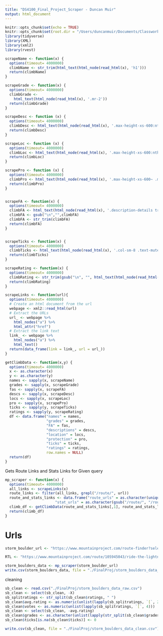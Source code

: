```yaml
---
title: "DS4100_Final_Project_Scraper - Duncan Muir"
output: html_document
---
```


```r
knitr::opts_chunk$set(echo = TRUE)
knitr::opts_chunk$set(root.dir = "/Users/duncanmuir/Documents/Classwork/S19/CS3200/FinalProj")
library(tidyverse)
library(XML)
library(xml2)
library(rvest)
```

```r
scrapeName <- function(x) {
  options(timeout= 4000000)
  climbName <- str_trim(html_text(html_node(read_html(x), 'h1')))
  return(climbName)
}

scrapeGrade <- function(x) {
  options(timeout= 4000000)
  climbGrade <-  
    html_text(html_node(read_html(x), '.mr-2'))
  return(climbGrade)
}

scrapeDesc <- function (x) {
  options(timeout= 4000000)
  climbDesc <- html_text(html_node(read_html(x), '.max-height-xs-600:nth-child(1) .fr-view'))
  return(climbDesc)
}

scrapeLoc <- function (x) {
  options(timeout= 4000000)
  climbLoc <- html_text(html_node(read_html(x), '.max-height-xs-600:nth-child(2) .fr-view'))
  return(climbLoc)
}

scrapePro <- function (x) {
  options(timeout= 4000000)
  climbPro <- html_text(html_node(read_html(x), '.max-height-xs-600~ .max-height-xs-600+ .max-height-xs-600 .fr-view'))
  return(climbPro)
}


scrapeFA <- function(x) {
  options(timeout= 4000000)
  climbFA <- html_text(html_node(read_html(x), '.description-details tr:nth-child(2) td+ td'))
  climbFA <- gsub("\n","",climbFA)
  climbFA <- str_trim(climbFA)
  return(climbFA)
}


scrapeTicks <- function(x) {
  options(timeout= 4000000)
  climbTicks <- html_text(html_node(read_html(x), '.col-sm-8 .text-muted'))
  return(climbTicks)
}

scrapeRating <- function(x) {
  options(timeout= 4000000)
  climbRating <- str_trim(gsub("\n", "", html_text(html_node(read_html(x), '#route-star-avg span')))) 
  return(climbRating)
}
```



```r
scrapeLinks <- function(url){
  options(timeout= 4000000)
  # Create an html document from the url
  webpage <- xml2::read_html(url)
  # Extract the URLs
  url_ <- webpage %>%
    html_nodes("a") %>%
    html_attr("href")
  # Extract the link text
  link_ <- webpage %>%
    html_nodes("a") %>%
    html_text()
  return(data_frame(link = link_, url = url_))
}

getClimbData <- function(x,y) {
  options(timeout= 4000000)
  x <- as.character(x)
  y <- as.character(y)
  names <- sapply(x, scrapeName)
  grades <- sapply(x, scrapeGrade)
  fas <- sapply(x, scrapeFA)
  descs <- sapply(x, scrapeDesc)
  locs <- sapply(x, scrapeLoc)
  pro <- sapply(x, scrapePro)
  ticks <- sapply(y, scrapeTicks)
  ratings <- sapply(y, scrapeRating)
  df <- data.frame("names" = names, 
                   "grades" = grades, 
                   "FA" = fas, 
                   "descriptions" = descs,
                   "location" = locs,
                   "protection" = pro, 
                   "ticks" = ticks, 
                   "ratings" = ratings, 
                   row.names = NULL)
  return(df)
}


```


Gets Route Links and Stats Links for Given query
```r
mp_scraper <- function(x) {
  options(timeout= 4000000)
  all_links <- scrapeLinks(x)
  route_links <- filter(all_links, grepl("/route/", url))
  route_and_stats_links <- data.frame("route_urls" = as.character(unique(route_links$url)), 
                       "stat_urls" = as.character(gsub("/route/", "/route/stats/", unique(route_links$url))))
  climb_df <- getClimbData(route_and_stats_links[,1], route_and_stats_links[,2])
  return(climb_df)
}
```




# Urls
```r
storm_boulder_url <- "https://www.mountainproject.com/route-finder?selectedIds=106523385&type=boulder&diffMinrock=1800&diffMinboulder=20000&diffMinaid=70000&diffMinice=30000&diffMinmixed=50000&diffMaxrock=5500&diffMaxboulder=21400&diffMaxaid=75260&diffMaxice=36500&diffMaxmixed=60000&is_trad_climb=1&is_sport_climb=1&is_top_rope=1&stars=0&pitches=0&sort1=popularity+desc&sort2=rating"

RTL <- "https://www.mountainproject.com/route/105945043/ride-the-lightning"  
```

```r
storm_boulders_data <- mp_scraper(storm_boulder_url)
write.csv(storm_boulders_data, file = "./FinalProj/storm_boulders_data_raw.csv")

```

cleaning
```r
sb_clean <- read.csv("./FinalProj/storm_boulders_data_raw.csv")
sb_clean <- select(sb_clean, -X)
sb_splitratings <- str_split(sb_clean$ratings, " ")
sb_clean$avg.rating <- as.numeric(unlist(lapply(sb_splitratings, `[`, 2)))
sb_clean$votes <- as.numeric(unlist(lapply(sb_splitratings, `[`, 4)))
sb_clean <- select(sb_clean, -avg.rating)
sb_clean$grades <- as.character(unlist(lapply(str_split(sb_clean$grades, " "), `[`,1)))
sb_clean$ticks[is.na(sb_clean$ticks)] <- 0
```

```r
write.csv(sb_clean, file = "./FinalProj/storm_boulders_data_clean.csv")
```